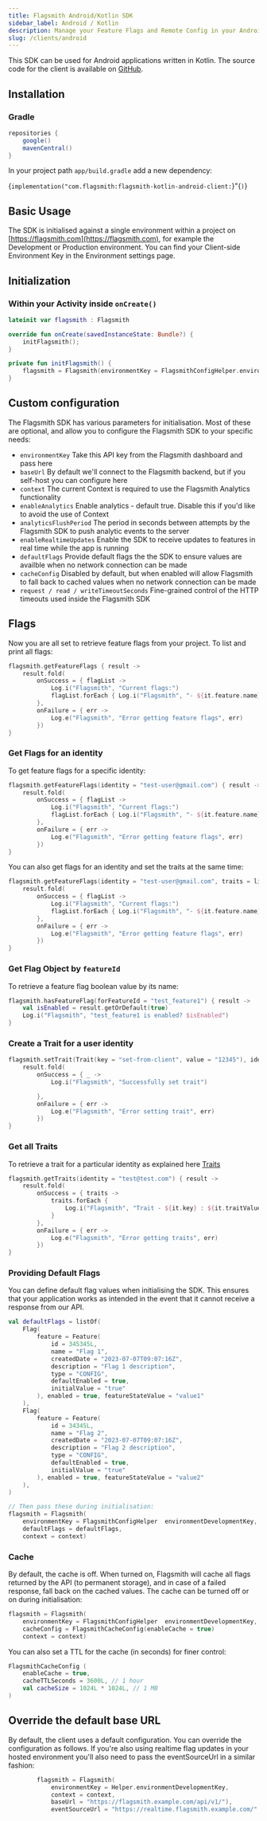 ```yaml
---
title: Flagsmith Android/Kotlin SDK
sidebar_label: Android / Kotlin
description: Manage your Feature Flags and Remote Config in your Android applications.
slug: /clients/android
---
```



This SDK can be used for Android applications written in Kotlin. The source code for the client is available on
[GitHub](https://github.com/Flagsmith/flagsmith-kotlin-android-client/).

## Installation

### Gradle

```groovy
repositories {
    google()
    mavenCentral()
}
```

In your project path `app/build.gradle` add a new dependency:

<CodeBlock>{`implementation("com.flagsmith:flagsmith-kotlin-android-client:`}<AndroidVersion />"{`)`}</CodeBlock>

## Basic Usage

The SDK is initialised against a single environment within a project on [https://flagsmith.com](https://flagsmith.com),
for example the Development or Production environment. You can find your Client-side Environment Key in the Environment
settings page.

## Initialization

### Within your Activity inside `onCreate()`

```kotlin
lateinit var flagsmith : Flagsmith

override fun onCreate(savedInstanceState: Bundle?) {
    initFlagsmith();
}

private fun initFlagsmith() {
    flagsmith = Flagsmith(environmentKey = FlagsmithConfigHelper.environmentDevelopmentKey, context = context)
}
```

## Custom configuration

The Flagsmith SDK has various parameters for initialisation. Most of these are optional, and allow you to configure the
Flagsmith SDK to your specific needs:

- `environmentKey` Take this API key from the Flagsmith dashboard and pass here
- `baseUrl` By default we'll connect to the Flagsmith backend, but if you self-host you can configure here
- `context` The current Context is required to use the Flagsmith Analytics functionality
- `enableAnalytics` Enable analytics - default true. Disable this if you'd like to avoid the use of Context
- `analyticsFlushPeriod` The period in seconds between attempts by the Flagsmith SDK to push analytic events to the
  server
- `enableRealtimeUpdates` Enable the SDK to receive updates to features in real time while the app is running
- `defaultFlags` Provide default flags the the SDK to ensure values are availble when no network connection can be made
- `cacheConfig` Disabled by default, but when enabled will allow Flagsmith to fall back to cached values when no network
  connection can be made
- `request / read / writeTimeoutSeconds` Fine-grained control of the HTTP timeouts used inside the Flagsmith SDK

## Flags

Now you are all set to retrieve feature flags from your project. To list and print all flags:

```kotlin
flagsmith.getFeatureFlags { result ->
    result.fold(
        onSuccess = { flagList ->
            Log.i("Flagsmith", "Current flags:")
            flagList.forEach { Log.i("Flagsmith", "- ${it.feature.name} - enabled: ${it.enabled} value: ${it.featureStateValue ?: "not set"}") }
        },
        onFailure = { err ->
            Log.e("Flagsmith", "Error getting feature flags", err)
        })
}
```

### Get Flags for an identity

To get feature flags for a specific identity:

```kotlin
flagsmith.getFeatureFlags(identity = "test-user@gmail.com") { result ->
    result.fold(
        onSuccess = { flagList ->
            Log.i("Flagsmith", "Current flags:")
            flagList.forEach { Log.i("Flagsmith", "- ${it.feature.name} - enabled: ${it.enabled} value: ${it.featureStateValue ?: "not set"}") }
        },
        onFailure = { err ->
            Log.e("Flagsmith", "Error getting feature flags", err)
        })
}
```

You can also get flags for an identity and set the traits at the same time:

```kotlin
flagsmith.getFeatureFlags(identity = "test-user@gmail.com", traits = listOf(Trait(key = "set-from-client", value = "12345"))) { result ->
    result.fold(
        onSuccess = { flagList ->
            Log.i("Flagsmith", "Current flags:")
            flagList.forEach { Log.i("Flagsmith", "- ${it.feature.name} - enabled: ${it.enabled} value: ${it.featureStateValue ?: "not set"}") }
        },
        onFailure = { err ->
            Log.e("Flagsmith", "Error getting feature flags", err)
        })
}
```

### Get Flag Object by `featureId`

To retrieve a feature flag boolean value by its name:

```kotlin
flagsmith.hasFeatureFlag(forFeatureId = "test_feature1") { result ->
    val isEnabled = result.getOrDefault(true)
    Log.i("Flagsmith", "test_feature1 is enabled? $isEnabled")
}
```

### Create a Trait for a user identity

```kotlin
flagsmith.setTrait(Trait(key = "set-from-client", value = "12345"), identity = "test@test.com") { result ->
    result.fold(
        onSuccess = { _ ->
            Log.i("Flagsmith", "Successfully set trait")

        },
        onFailure = { err ->
            Log.e("Flagsmith", "Error setting trait", err)
        })
}
```

### Get all Traits

To retrieve a trait for a particular identity as explained here
[Traits](../../basic-features/managing-identities.md#identity-traits)

```kotlin
flagsmith.getTraits(identity = "test@test.com") { result ->
    result.fold(
        onSuccess = { traits ->
            traits.forEach {
                Log.i("Flagsmith", "Trait - ${it.key} : ${it.traitValue}")
            }
        },
        onFailure = { err ->
            Log.e("Flagsmith", "Error getting traits", err)
        })
}
```

### Providing Default Flags

You can define default flag values when initialising the SDK. This ensures that your application works as intended in
the event that it cannot receive a response from our API.

```kotlin
val defaultFlags = listOf(
    Flag(
        feature = Feature(
            id = 345345L,
            name = "Flag 1",
            createdDate = "2023‐07‐07T09:07:16Z",
            description = "Flag 1 description",
            type = "CONFIG",
            defaultEnabled = true,
            initialValue = "true"
        ), enabled = true, featureStateValue = "value1"
    ),
    Flag(
        feature = Feature(
            id = 34345L,
            name = "Flag 2",
            createdDate = "2023‐07‐07T09:07:16Z",
            description = "Flag 2 description",
            type = "CONFIG",
            defaultEnabled = true,
            initialValue = "true"
        ), enabled = true, featureStateValue = "value2"
    ),
)

// Then pass these during initialisation:
flagsmith = Flagsmith(
    environmentKey = FlagsmithConfigHelper  environmentDevelopmentKey,
    defaultFlags = defaultFlags,
    context = context)

```

### Cache

By default, the cache is off. When turned on, Flagsmith will cache all flags returned by the API (to permanent storage),
and in case of a failed response, fall back on the cached values. The cache can be turned off or on during
initialisation:

```kotlin
flagsmith = Flagsmith(
    environmentKey = FlagsmithConfigHelper  environmentDevelopmentKey,
    cacheConfig = FlagsmithCacheConfig(enableCache = true)
    context = context)
```

You can also set a TTL for the cache (in seconds) for finer control:

```kotlin
FlagsmithCacheConfig (
    enableCache = true,
    cacheTTLSeconds = 3600L, // 1 hour
    val cacheSize = 1024L * 1024L, // 1 MB
)
```

## Override the default base URL

By default, the client uses a default configuration. You can override the configuration as follows. If you're also using
realtime flag updates in your hosted environment you'll also need to pass the eventSourceUrl in a similar fashion:

```kotlin
        flagsmith = Flagsmith(
            environmentKey = Helper.environmentDevelopmentKey,
            context = context,
            baseUrl = "https://flagsmith.example.com/api/v1/"),
            eventSourceUrl = "https://realtime.flagsmith.example.com/"
```
